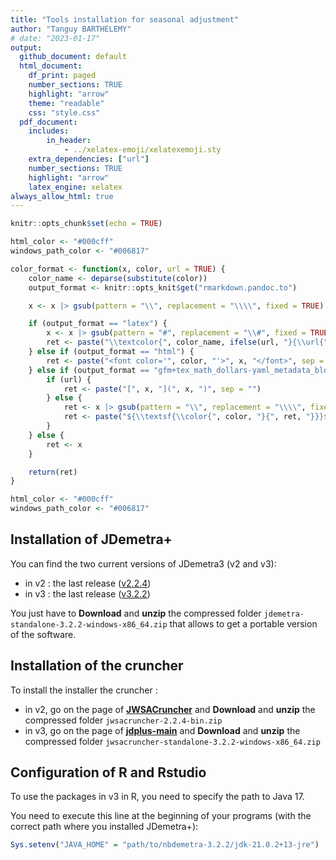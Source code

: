 ```yaml
---
title: "Tools installation for seasonal adjustment"
author: "Tanguy BARTHELEMY"
# date: "2023-01-17"
output:
  github_document: default
  html_document:
    df_print: paged
    number_sections: TRUE
    highlight: "arrow"
    theme: "readable"
    css: "style.css"
  pdf_document: 
    includes:
        in_header: 
            - ../xelatex-emoji/xelatexemoji.sty
    extra_dependencies: ["url"]
    number_sections: TRUE
    highlight: "arrow"
    latex_engine: xelatex
always_allow_html: true
---
```


```r
knitr::opts_chunk$set(echo = TRUE)
```

```r
html_color <- "#000cff"
windows_path_color <- "#006817"

color_format <- function(x, color, url = TRUE) {
    color_name <- deparse(substitute(color))
    output_format <- knitr::opts_knit$get("rmarkdown.pandoc.to")

    x <- x |> gsub(pattern = "\\", replacement = "\\\\", fixed = TRUE)

    if (output_format == "latex") {
        x <- x |> gsub(pattern = "#", replacement = "\\#", fixed = TRUE)
        ret <- paste("\\textcolor{", color_name, ifelse(url, "}{\\url{", "}{\\nolinkurl{"), x, ifelse(url, "}}", "}}"), sep = "")
    } else if (output_format == "html") {
        ret <- paste("<font color='", color, "'>", x, "</font>", sep = "")
    } else if (output_format == "gfm+tex_math_dollars-yaml_metadata_block") {
        if (url) {
            ret <- paste("[", x, "](", x, ")", sep = "")
        } else {
            ret <- x |> gsub(pattern = "\\", replacement = "\\\\", fixed = TRUE)
            ret <- paste("${\\textsf{\\color{", color, "}{", ret, "}}}$", sep = "")
        }
    } else {
        ret <- x
    }

    return(ret)
}
```

```r
html_color <- "#000cff"
windows_path_color <- "#006817"
```

\definecolor{html_color}{HTML}{000cff}
\definecolor{windows_path_color}{HTML}{006817}

\renewcommand{\xelatexemojipath}[1]{../xelatex-emoji/images/#1}

## Installation of JDemetra+

You can find the two current versions of JDemetra3 (v2 and v3):

- in v2 : the last release ([v2.2.4](https://github.com/jdemetra/jdemetra-app/releases/tag/v2.2.4))
- in v3 : the last release ([v3.2.2](https://github.com/jdemetra/jdplus-main/releases/tag/v3.2.2))

You just have to **Download** and **unzip** the compressed folder `jdemetra-standalone-3.2.2-windows-x86_64.zip` that allows to get a portable version of the software.


## Installation of the cruncher

To install the installer the cruncher :

- in v2, go on the page of [**JWSACruncher**](https://github.com/jdemetra/jwsacruncher) and **Download** and **unzip** the compressed folder `jwsacruncher-2.2.4-bin.zip`
- in v3, go on the page of [**jdplus-main**](https://github.com/jdemetra/jdplus-main) and **Download** and **unzip** the compressed folder `jwsacruncher-standalone-3.2.2-windows-x86_64.zip`


## Configuration of R and Rstudio

To use the packages in v3 in R, you need to specify the path to Java 17.

You need to execute this line at the beginning of your programs (with the correct path where you installed JDemetra+):

```r
Sys.setenv("JAVA_HOME" = "path/to/nbdemetra-3.2.2/jdk-21.0.2+13-jre")
```

